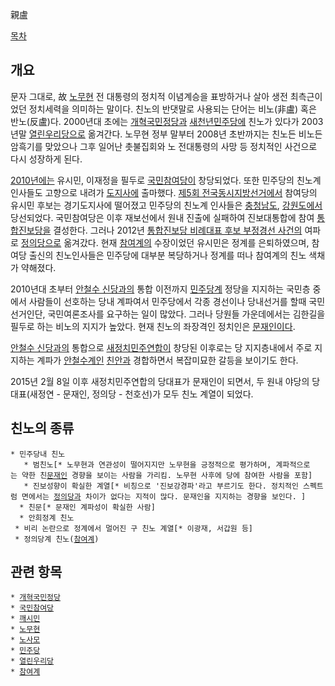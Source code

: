 親盧

[[목차]]

== 개요 ==
문자 그대로, 故 [[노무현]] 전 대통령의 정치적 이념계승을 표방하거나 살아 생전 최측근이었던 정치세력을 의미하는 말이다. 친노의 반댓말로 사용되는 단어는 비노(非盧) 혹은 반노(反盧)다. 2000년대 초에는 [[개혁국민정당]]과 [[새천년민주당]]에 친노가 있다가 2003년말 [[열린우리당]]으로 옮겨간다. 노무현 정부 말부터 2008년 초반까지는 친노든 비노든 암흑기를 맞았으나 그후 일어난 촛불집회와 노 전대통령의 사망 등 정치적인 사건으로 다시 성장하게 된다.

[[2010년]]에는 유시민, 이재정을 필두로 [[국민참여당]]이 창당되었다. 또한 민주당의 친노계 인사들도 고향으로 내려가 [[도지사]]에 출마했다. [[제5회 전국동시지방선거]]에서 참여당의 유시민 후보는 경기도지사에 떨어졌고 민주당의 친노계 인사들은 [[충청남도]], [[강원도]]에서 당선되었다. 국민참여당은 이후 재보선에서 원내 진출에 실패하여 진보대통합에 참여 [[통합진보당]]을 결성한다. 그러나 2012년 [[통합진보당 비례대표 후보 부정경선 사건]]의 여파로 [[정의당]]으로 옮겨갔다. 현재 [[참여계]]의 수장이었던 유시민은 정계를 은퇴하였으며, 참여당 출신의 친노인사들은 민주당에 대부분 복당하거나 정계를 떠나 참여계의 친노 색채가 약해졌다.

2010년대 초부터 [[안철수 신당]]과의 통합 이전까지 [[민주당]]계 정당을 지지하는 국민층 중에서 사람들이 선호하는 당내 계파여서 민주당에서 각종 경선이나 당내선거를 할때 국민선거인단, 국민여론조사를 요구하는 일이 많았다. 그러나 당원들 가운데에서는 김한길을 필두로 하는 비노의 지지가 높았다. 현재 친노의 좌장격인 정치인은 [[문재인]]이다.

[[안철수 신당]]과의 통합으로 [[새정치민주연합]]이 창당된 이후로는 당 지지층내에서 주로 지지하는 계파가 [[안철수]]계인 [[친안]]과 경합하면서 복잡미묘한 갈등을 보이기도 한다.

2015년 2월 8일 이후 새정치민주연합의 당대표가 문재인이 되면서, 두 원내 야당의 당대표(새정연 - 문재인, 정의당 - 천호선)가 모두 친노 계열이 되었다.
== 친노의 종류 ==
 * 민주당내 친노
    * 범친노[* 노무현과 연관성이 떨어지지만 노무현을 긍정적으로 평가하며, 계파적으로는 약한 친[[문재인]] 경향을 보이는 사람을 가리킴. 노무현 사후에 당에 참여한 사람을 포함]
    * 진보성향이 확실한 계열[* 비칭으로 '진보강경파'라고 부르기도 한다. 정치적인 스펙트럼 면에서는 [[정의당]]과 차이가 없다는 지적이 많다. 문재인을 지지하는 경향을 보인다. ]
   * 친문[* 문재인 계파성이 확실한 사람] 
   * 안희정계 친노
  * 비리 논란으로 정계에서 멀어진 구 친노 계열[* 이광재, 서갑원 등]
  * 정의당계 친노([[참여계]])
== 관련 항목 ==
 * [[개혁국민정당]]
 * [[국민참여당]]
 * [[깨시민]]
 * [[노무현]]
 * [[노사모]]
 * [[민주당]]
 * [[열린우리당]]
 * [[참여계]]
